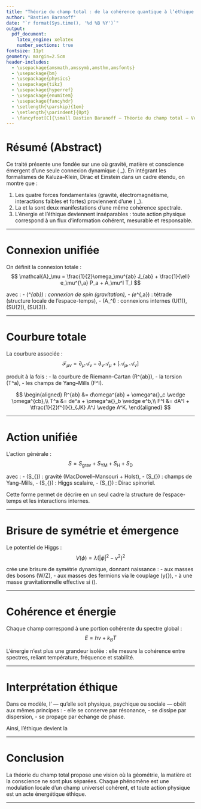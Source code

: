 ```yaml
---
title: "Théorie du champ total : de la cohérence quantique à l’éthique énergétique"
author: "Bastien Baranoff"
date: "`r format(Sys.time(), '%d %B %Y')`"
output:
  pdf_document:
    latex_engine: xelatex
    number_sections: true
fontsize: 11pt
geometry: margin=2.5cm
header-includes:
  - \usepackage{amsmath,amssymb,amsthm,amsfonts}
  - \usepackage{bm}
  - \usepackage{physics}
  - \usepackage{tikz}
  - \usepackage{hyperref}
  - \usepackage{enumitem}
  - \usepackage{fancyhdr}
  - \setlength{\parskip}{1em}
  - \setlength{\parindent}{0pt}
  - \fancyfoot[C]{\small Bastien Baranoff — Théorie du champ total — Version signée}
---
```


\vspace*{3cm}

\begin{center}
{\LARGE \textbf{Théorie du champ total}}\\[1em]
{\large De la cohérence quantique à l’éthique énergétique}\\[2em]
{\large \textbf{Bastien Baranoff}}\\[1em]
{\small \today}\\[4em]
\textit{« La physique est la géométrie d’un champ unique, et la matière n’est qu’une vibration locale de sa courbure. »}
\end{center}

\vfill
\begin{center}
\small
Version signée — publication sous licence Creative Commons BY-NC-SA 4.0\\
\url{https://creativecommons.org/licenses/by-nc-sa/4.0/}
\end{center}

\newpage

# Résumé (Abstract)

Ce traité présente une \textbf{théorie unifiée des interactions fondamentales} fondée sur une \textbf{géométrie spectrale et informationnelle} où gravité, matière et conscience émergent d’une seule connexion dynamique \( \mathcal{A}_\mu \).
En intégrant les formalismes de Kaluza–Klein, Dirac et Einstein dans un cadre étendu, on montre que :

1. Les quatre forces fondamentales (gravité, électromagnétisme, interactions faibles et fortes) proviennent d’une \textbf{connexion unifiée} \( \mathcal{A}_\mu \).
2. La \textbf{non-localité quantique} et la \textbf{courbure de l’espace-temps} sont deux manifestations d’une même cohérence spectrale.
3. L’énergie et l’éthique deviennent inséparables : toute action physique correspond à un flux d’information cohérent, mesurable et responsable.

---

# Connexion unifiée

On définit la connexion totale :
$$
\mathcal{A}_\mu = \frac{1}{2}\omega_\mu^{ab} J_{ab} + \frac{1}{\ell} e_\mu^{\,a} P_a + A_\mu^I T_I
$$

avec :
- \(\omega_\mu^{ab}\) : connexion de spin (gravitation),
- \(e_\mu^{\,a}\) : tétrade (structure locale de l’espace-temps),
- \(A_\mu^I\) : connexions internes \(U(1)\), \(SU(2)\), \(SU(3)\).

---

# Courbure totale

La courbure associée :
$$
\mathcal{F}_{\mu\nu} = \partial_\mu \mathcal{A}_\nu - \partial_\nu \mathcal{A}_\mu + [\mathcal{A}_\mu, \mathcal{A}_\nu]
$$

produit à la fois :
- la courbure de Riemann–Cartan \(R^{ab}\),
- la torsion \(T^a\),
- les champs de Yang–Mills \(F^I\).

$$
\begin{aligned}
R^{ab} &= d\omega^{ab} + \omega^a{}_c \wedge \omega^{cb},\\
T^a &= de^a + \omega^a{}_b \wedge e^b,\\
F^I &= dA^I + \tfrac{1}{2}f^{I}{}_{JK} A^J \wedge A^K.
\end{aligned}
$$

---

# Action unifiée

L’action générale :
$$
S = S_{\text{grav}} + S_{\text{YM}} + S_{\text{H}} + S_{\text{D}}
$$

avec :
- \(S_{\text{grav}}\) : gravité (MacDowell–Mansouri + Holst),
- \(S_{\text{YM}}\) : champs de Yang–Mills,
- \(S_{\text{H}}\) : Higgs scalaire,
- \(S_{\text{D}}\) : Dirac spinoriel.

Cette forme permet de décrire en un seul cadre la structure de l’espace-temps et les interactions internes.

---

# Brisure de symétrie et émergence

Le potentiel de Higgs :
$$
V(\phi) = \lambda(|\phi|^2 - v^2)^2
$$

crée une brisure de symétrie dynamique, donnant naissance :
- aux masses des bosons \(W/Z\),
- aux masses des fermions via le couplage \(y\bar{\psi}\phi\psi\),
- à une masse gravitationnelle effective si \(\xi \neq 0\).

---

# Cohérence et énergie

Chaque champ correspond à une portion cohérente du spectre global :
$$
E = h\nu + k_B T
$$

L’énergie n’est plus une grandeur isolée : elle mesure la cohérence entre spectres, reliant température, fréquence et stabilité.

---

# Interprétation éthique

Dans ce modèle, l’\textbf{énergie cohérente} — qu’elle soit physique, psychique ou sociale — obéit aux mêmes principes :
- elle se conserve par résonance,
- se dissipe par dispersion,
- se propage par échange de phase.

Ainsi, l’éthique devient la \textbf{géométrie des flux d’énergie cohérente dans le vivant et la matière.}

---

# Conclusion

La théorie du champ total propose une vision où la géométrie, la matière et la conscience ne sont plus séparées.
Chaque phénomène est une modulation locale d’un champ universel cohérent, et toute action physique est un acte énergétique éthique.

---


\begin{center}
\textbf{Bastien Baranoff}\\
\small Théorie du champ total — version signée\\
\small GPG Fingerprint
-----BEGIN PGP SIGNATURE-----

iHUEABYKAB0WIQTa+m7j42sqblrFRhlN+rf516IPUwUCaPzsfQAKCRBN+rf516IP
Uy/jAQDnrOLTW4XkwX78LgvxWtEqxVMJganQ/W9ovvOihNxbKwEA/Paa+o1pE5W3
SFfLni7nNza8BcHImGJNxaXBrxIJowU=
=mity
-----END PGP SIGNATURE-----
\end{center}

\newpage
\thispagestyle{empty}
\vfill
\begin{center}
\textit{« La cohérence n’est pas un état, mais une respiration. »}
\end{center}
